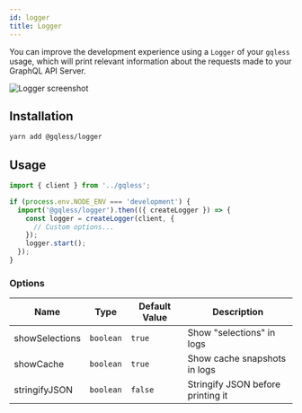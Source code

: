 ```yaml
---
id: logger
title: Logger
---
```


You can improve the development experience using a `Logger` of your `gqless` usage, which will print relevant information about the requests made to your GraphQL API Server.

![Logger screenshot](/img/logger.png)

## Installation

```bash yarn2npm
yarn add @gqless/logger
```

## Usage

```ts
import { client } from '../gqless';

if (process.env.NODE_ENV === 'development') {
  import('@gqless/logger').then(({ createLogger }) => {
    const logger = createLogger(client, {
      // Custom options...
    });
    logger.start();
  });
}
```

### Options

| Name           | Type      | Default Value | Description                       |
| -------------- | --------- | ------------- | --------------------------------- |
| showSelections | `boolean` | `true`        | Show "selections" in logs         |
| showCache      | `boolean` | `true`        | Show cache snapshots in logs      |
| stringifyJSON  | `boolean` | `false`       | Stringify JSON before printing it |
